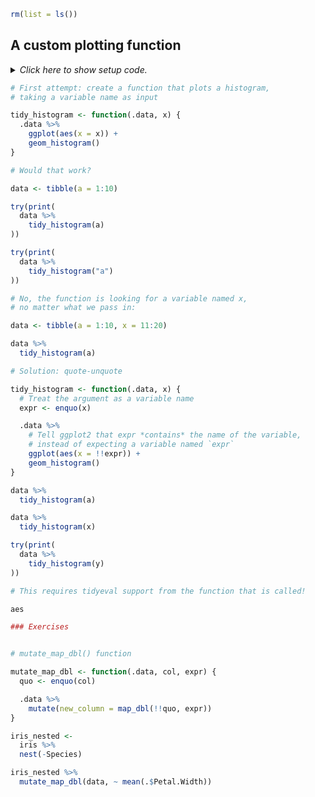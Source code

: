 ```r
rm(list = ls())
```


## A custom plotting function

<details><summary>*Click here to show setup code.*</summary>
```r
### A custom plotting function

```
```r
library(tidyverse)
library(rlang)
```
</details>


```r
# First attempt: create a function that plots a histogram,
# taking a variable name as input
```
```r
tidy_histogram <- function(.data, x) {
  .data %>%
    ggplot(aes(x = x)) +
    geom_histogram()
}
```


```r
# Would that work?
```
```r
data <- tibble(a = 1:10)

try(print(
  data %>%
    tidy_histogram(a)
))

try(print(
  data %>%
    tidy_histogram("a")
))
```


```r
# No, the function is looking for a variable named x,
# no matter what we pass in:
```
```r
data <- tibble(a = 1:10, x = 11:20)

data %>%
  tidy_histogram(a)
```


```r
# Solution: quote-unquote
```
```r
tidy_histogram <- function(.data, x) {
  # Treat the argument as a variable name
  expr <- enquo(x)

  .data %>%
    # Tell ggplot2 that expr *contains* the name of the variable,
    # instead of expecting a variable named `expr`
    ggplot(aes(x = !!expr)) +
    geom_histogram()
}

data %>%
  tidy_histogram(a)

data %>%
  tidy_histogram(x)

try(print(
  data %>%
    tidy_histogram(y)
))
```


```r
# This requires tidyeval support from the function that is called!
```
```r
aes
```


```r
### Exercises
```
```r

```


```r
# mutate_map_dbl() function
```
```r
mutate_map_dbl <- function(.data, col, expr) {
  quo <- enquo(col)

  .data %>%
    mutate(new_column = map_dbl(!!quo, expr))
}

iris_nested <-
  iris %>%
  nest(-Species)

iris_nested %>%
  mutate_map_dbl(data, ~ mean(.$Petal.Width))
```
